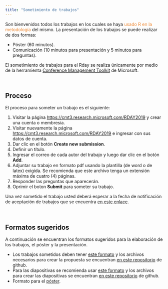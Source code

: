 ```yaml
---
title: "Sometimiento de trabajos"
---
```

Son bienvenidos todos los trabajos en los cuales se haya <font color="#ED852E">usado R en la metodología</font> del mismo. La presentación de los trabajos se puede realizar de dos formas:

- Póster (60 minutos).
- Comunicación (10 minutos para presentación y 5 minutos para preguntas).

El sometimiento de trabajos para el Rday se realiza únicamente por medio de la herramienta [Conference Management Toolkit](https://cmt3.research.microsoft.com/About) de Microsoft.

<br/>

## Proceso

El proceso para someter un trabajo es el siguiente:

1. Visitar la página [https://cmt3.research.microsoft.com/RDAY2019](https://cmt3.research.microsoft.com/RDAY2019) y crear una cuenta o membresía.
1. Visitar nuevamente la página [https://cmt3.research.microsoft.com/RDAY2019](https://cmt3.research.microsoft.com/RDAY2019) e ingresar con sus datos de cuenta.
1. Dar clic en el botón __Create new submission__.
1. Definir un título.
1. Ingresar el correo de cada autor del trabajo y luego dar clic en el botón __Add__.
1. Adjuntar su trabajo en formato pdf usando la plantilla (de word o de latex) exigida. Se recomienda que este archivo tenga un extensión máxima de cuatro (4) páginas.
1. Responder las preguntas que aparecerán.
1. Oprimir el boton __Submit__ para someter su trabajo.

Una vez sometido el trabajo usted deberá esperar a la fecha de notificación de aceptación de trabajos que se encuentra [en este enlace](https://rdaymedellin.github.io/fechas.html).

<br/>

## Formatos sugeridos
A continuación se encuentran los formatos sugeridos para la elaboración de los trabajos, el póster y la presentación.

- Los trabajos sometidos deben tener [este formato](https://tinyurl.com/y53hn7sm) y los archivos necesarios para crear la propuesta se encuentran [en este repositorio](https://tinyurl.com/y6hxee2k) de github.
- Para las diapositivas se recomienda usar [este formato](https://tinyurl.com/y523man8) y los archivos para crear las diapositivas se encuentran [en este repositorio](https://tinyurl.com/yxokqo83) de github.
- Formato para el [póster](https://theuselessweb.com/).


